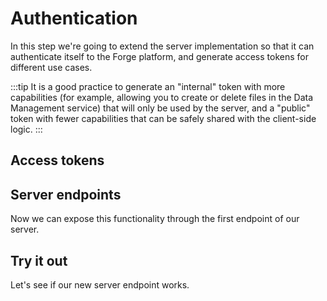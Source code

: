 


# Authentication

In this step we're going to extend the server implementation so that it can authenticate itself
to the Forge platform, and generate access tokens for different use cases.

:::tip
It is a good practice to generate an "internal" token with more capabilities (for example,
allowing you to create or delete files in the Data Management service) that will only be used
by the server, and a "public" token with fewer capabilities that can be safely shared with
the client-side logic.
:::

## Access tokens

<Tabs groupId="development-environment">
    <TabItem value="nodejs-vscode" label="Node.js & VSCode" default>
        <NodeJsVsCodeTokens />
    </TabItem>
    <TabItem value="dotnet-vscode" label=".NET 6 & VSCode" default>
        <DotNetTokens />
    </TabItem>
    <TabItem value="dotnet-vs2022" label=".NET 6 & VS2022" default>
        <DotNetTokens />
    </TabItem>
</Tabs>

## Server endpoints

Now we can expose this functionality through the first endpoint of our server.

<Tabs groupId="development-environment">
    <TabItem value="nodejs-vscode" label="Node.js & VSCode" default>
        <NodeJsVsCodeEndpoints />
    </TabItem>
    <TabItem value="dotnet-vscode" label=".NET 6 & VSCode" default>
        <DotNetEndpoints />
    </TabItem>
    <TabItem value="dotnet-vs2022" label=".NET 6 & VS2022" default>
        <DotNetEndpoints />
    </TabItem>
</Tabs>

## Try it out

Let's see if our new server endpoint works.

<Tabs groupId="development-environment">
    <TabItem value="nodejs-vscode" label="Node.js & VSCode" default>
        <NodeJsVsCodeTest />
    </TabItem>
    <TabItem value="dotnet-vscode" label=".NET 6 & VSCode" default>
        <DotNetVsCodeTest />
    </TabItem>
    <TabItem value="dotnet-vs2022" label=".NET 6 & VS2022" default>
        <DotNetVs2022Test />
    </TabItem>
</Tabs>
